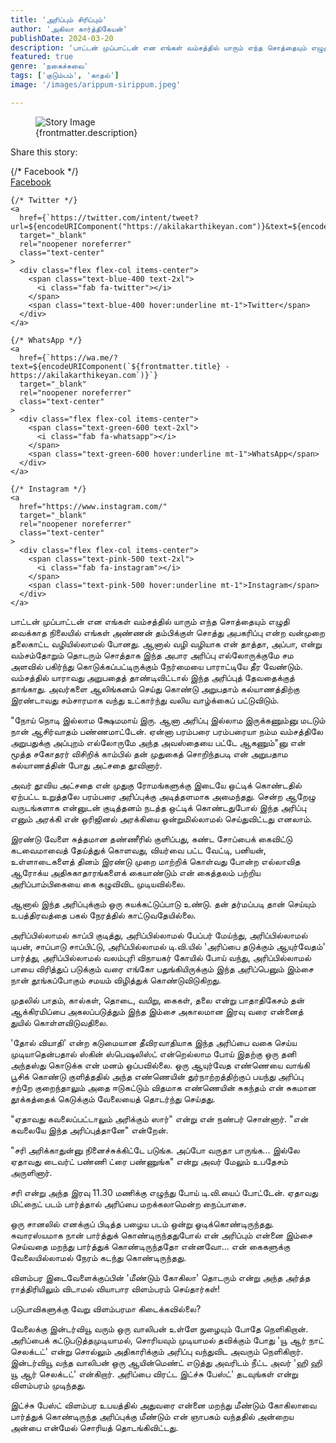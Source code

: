 ```yaml
---
title: 'அரிப்பும் சிரிப்பும்'
author: 'அகிலா கார்த்திகேயன்'
publishDate: 2024-03-20
description: 'பாட்டன் முப்பாட்டன் என எங்கள் வம்சத்தில் யாரும் எந்த சொத்தையும் எழுதி வைக்காத நிலையில் எங்கள் அண்ணன் தம்பிக்குள் சொத்து...'
featured: true
genre: 'நகைச்சுவை'
tags: ['குடும்பம்', 'காதல்']
image: '/images/arippum-sirippum.jpeg'

---
```

<figure>
  <img src={frontmatter.image} alt="Story Image" class="w-full rounded-lg shadow-lg" />
  <figcaption class="text-gray-600 text-sm mt-2">{frontmatter.description}</figcaption>
</figure>
<div class="mt-6">
  <p class="text-lg font-bold">Share this story:</p>
  <div class="flex space-x-6 justify-start mt-4">
    {/* Facebook */}
    <a
      href={`https://www.facebook.com/sharer/sharer.php?u=${encodeURIComponent("https://akilakarthikeyan.com")}`}
      target="_blank"
      rel="noopener noreferrer"
      class="text-center"
    >
      <div class="flex flex-col items-center">
        <span class="text-blue-600 text-2xl">
          <i class="fab fa-facebook"></i>
        </span>
        <span class="text-blue-600 hover:underline mt-1">Facebook</span>
      </div>
    </a>

    {/* Twitter */}
    <a
      href={`https://twitter.com/intent/tweet?url=${encodeURIComponent("https://akilakarthikeyan.com")}&text=${encodeURIComponent(frontmatter.title)}`}
      target="_blank"
      rel="noopener noreferrer"
      class="text-center"
    >
      <div class="flex flex-col items-center">
        <span class="text-blue-400 text-2xl">
          <i class="fab fa-twitter"></i>
        </span>
        <span class="text-blue-400 hover:underline mt-1">Twitter</span>
      </div>
    </a>

    {/* WhatsApp */}
    <a
      href={`https://wa.me/?text=${encodeURIComponent(`${frontmatter.title} - https://akilakarthikeyan.com`)}`}
      target="_blank"
      rel="noopener noreferrer"
      class="text-center"
    >
      <div class="flex flex-col items-center">
        <span class="text-green-600 text-2xl">
          <i class="fab fa-whatsapp"></i>
        </span>
        <span class="text-green-600 hover:underline mt-1">WhatsApp</span>
      </div>
    </a>

    {/* Instagram */}
    <a
      href="https://www.instagram.com/"
      target="_blank"
      rel="noopener noreferrer"
      class="text-center"
    >
      <div class="flex flex-col items-center">
        <span class="text-pink-500 text-2xl">
          <i class="fab fa-instagram"></i>
        </span>
        <span class="text-pink-500 hover:underline mt-1">Instagram</span>
      </div>
    </a>
  </div>
</div>
பாட்டன் முப்பாட்டன் என எங்கள் வம்சத்தில் யாரும் எந்த சொத்தையும் எழுதி வைக்காத நிலையில் எங்கள் அண்ணன் தம்பிக்குள் சொத்து அபகரிப்பு என்ற வன்முறை தலைகாட்ட வழியில்லாமல் போனது. ஆனால் வழி வழியாக என் தாத்தா, அப்பா, என்று வம்சம்தோறும் தொடரும் சொத்தாக இந்த அபார அரிப்பு எல்லோருக்குமே சம அளவில் பகிர்ந்து கொடுக்கப்பட்டிருக்கும் நேர்மையை பாராட்டியே தீர வேண்டும்.
வம்சத்தில் யாராவது அறுபதைத் தாண்டிவிட்டால் இந்த அரிப்புத் தேவதைக்குத் தாங்காது. அவர்களை ஆலிங்கனம் செய்து கொண்டு அறுபதாம் கல்யாணத்திற்கு இரண்டாவது சம்சாரமாக வந்து உட்கார்ந்து வலிய வாழ்க்கைப் பட்டுவிடும்.

"நோய் நொடி இல்லாம க்ஷேமமாய் இரு. ஆனா அரிப்பு இல்லாம இருக்கணும்னு மடடும் நான் ஆசிர்வாதம் பண்ணமாட்டேன். ஏன்னா பரம்பரை பரம்பரையா நம்ம வம்சத்திலே அறுபதுக்கு அப்புறம் எல்லோருமே அந்த அவஸ்தையை பட்டே ஆகணும்"னு என் மூத்த சகோதரர் விசிறிக் காம்பில் தன் முதுகைத் சொறிந்தபடி என் அறுபதாம கல்யாணத்தின் போது அட்சதை தூவினார்.

அவர் தூவிய அட்சதை என் முதுகு ரோமங்களுக்கு இடையே ஒட்டிக் கொண்டதில் ஏற்பட்ட உறுத்தலே பரம்பரை அரிப்புக்கு அடித்தளமாக அமைந்தது. சென்ற ஆறேழு வருடங்களாக என்னுடன் குடித்தனம் நடத்த ஒட்டிக் கொண்டதுபோல் இந்த அரிப்பு எனும் அரக்கி என் ஒரிஜினல் அரக்கியை ஒன்றுமில்லாமல் செய்துவிட்டது எனலாம்.

இரண்டு வேளை சுத்தமான தண்ணீரில் குளிப்பது, கண்ட சோப்பைக் கைவிட்டு கடவைமாவைத் தேய்த்துக் கொளவது, வியர்வை பட்ட வேட்டி, பனியன், உள்ளாடைகளைத் தினம் இரண்டு முறை மாற்றிக் கொள்வது போன்ற எல்லாவித ஆரோக்ய அதிசுகாதாரங்களைக் கையாண்டும் என் கைத்தலம் பற்றிய அரிப்பாம்பிகையை கை கழுவிவிட முடியவில்லை.

ஆனால் இந்த அரிப்புக்கும் ஒரு சுயக்கட்டுப்பாடு உண்டு. தன் தர்மப்படி தான் செய்யும் உபத்திரவத்தை பகல் நேரத்தில் காட்டுவதேயில்லை.

அரிப்பில்லாமல் காப்பி குடித்து, அரிப்பில்லாமல் பேப்பர் மேய்ந்து, அரிப்பில்லாமல் டிபன், சாப்பாடு சாப்பிட்டு, அரிப்பில்லாமல் டி.வி.யில் 'அரிப்பை தடுக்கும் ஆயுர்வேதம்' பார்த்து, அரிப்பில்லாமல் வலம்புரி விநாயகர் கோயில் போய் வந்து, அரிப்பில்லாமல் பாயை விரித்துப் படுக்கும் வரை எங்கோ பதுங்கியிருக்கும் இந்த அரிப்பெனும் இம்சை நான் தூங்கப்போகும் சமயம் விழித்துக் கொண்டுவிடுகிறது.

முதலில் பாதம், கால்கள், தொடை, வயிறு, கைகள், தலை என்று பாதாதிகேசம் தன் ஆக்கிரமிப்பை அகலப்படுத்தும் இந்த இம்சை அகாலமான இரவு வரை என்னைத் துயில் கொள்ளவிடுவதிலை.

'தோல் வியாதி' என்ற கடுமையான தீவிரவாதியாக இந்த அரிப்பை வகை செய்ய முடியாதென்பதால் ஸ்கின் ஸ்பெஷலிஸ்ட் என்றெல்லாம போய் இதற்கு ஒரு தனி அந்தஸ்து கொடுக்க என் மனம் ஒப்பவில்லை.
ஒரு ஆயுர்வேத எண்ணெயை வாங்கி பூசிக் கொண்டு குளித்ததில் அந்த எண்ணெயின் துர்நாற்றத்திற்குப் பயந்து அரிப்பு சற்றே குறைந்தாலும் அதை ஈடுகட்டும் விதமாக எண்ணெயின் சுகந்தம் என் சுகமான தூக்கத்தைக் கெடுக்கும் வேலையைத் தொடர்ந்து செய்தது.

"ஏதாவது கவலைப்பட்டாலும் அரிக்கும் ஸார்" என்று என் நண்பர் சொன்னார்.
"என் கவலையே இந்த அரிப்புத்தானே" என்றேன்.

"சரி அரிக்காதுன்னு நினைச்சுக்கிட்டே படுங்க. அப்போ வருதா பாருங்க... இல்லே ஏதாவது டைவர்ட் பண்ணி ட்ரை பண்ணுங்க" என்று அவர் மேலும் உபதேசம் அருளினார்.

சரி என்று அந்த இரவு 11.30 மணிக்கு எழுந்து போய் டி.வி.யைப் போட்டேன். ஏதாவது மிட்நைட் படம் பார்த்தால் அரிப்பை மறக்கலாமென்ற நைப்பாசை.

ஒரு சானலில் எனக்குப் பிடித்த பழைய படம் ஒன்று ஓடிக்கொண்டிருந்தது. சுவாரஸ்யமாக நான் பார்த்துக் கொண்டிருந்ததுபோல் என் அரிப்பும் என்னை இம்சை செய்வதை மறந்து பார்த்துக் கொண்டிருந்ததோ என்னவோ... என் கைகளுக்கு வேலையில்லாமல் நேரம் கடந்து கொண்டிருந்தது.

விளம்பர இடைவேளைக்குப்பின் 'மீண்டும் கோகிலா' தொடரும் என்று அந்த அர்த்த ராத்திரியிலும் விடாமல் வியாபார விளம்பரம் செய்தார்கள்!

படுபாவிகளுக்கு வேறு விளம்பரமா கிடைக்கவில்லை?

வேலைக்கு இன்டர்வியூ வரும் ஒரு வாலிபன் உள்ளே நுழையும் போதே நெளிகிறான். அரிப்பைக் கட்டுபடுத்தமுடியாமல், சொரியவும் முடியாமல் தவிக்கும் போது 'யூ ஆர் நாட் செலக்டட்' என்று சொல்லும் அதிகாரிக்கும் அரிப்பு வந்துவிட அவரும் நெளிகிறார். இன்டர்வியூ வந்த வாலிபன் ஒரு ஆயின்மெண்ட் எடுத்து அவரிடம் நீட்ட அவர் 'ஹி ஹி யூ ஆர் செலக்டட்' என்கிறார். அரிப்பை விரட்ட இட்ச்சு பேஸ்ட்' தடவுங்கள் என்று விளம்பரம் முடிந்தது.

இட்ச்சு பேஸ்ட் விளம்பர உபயத்தில் அதுவரை என்னை மறந்து மீண்டும் கோகிலாவை பார்த்துக் கொண்டிருந்த அரிப்புக்கு மீண்டும் என் ஞாபகம் வந்ததில் அன்றைய அன்பை என்மேல் சொரியத் தொடங்கிவிட்டது.
